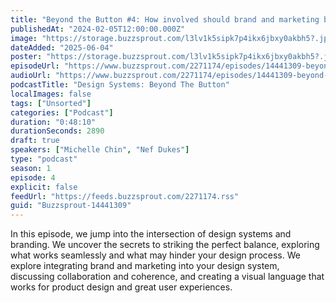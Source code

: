 ```yaml
---
title: "Beyond the Button #4: How involved should brand and marketing be in your design system?"
publishedAt: "2024-02-05T12:00:00.000Z"
image: "https://storage.buzzsprout.com/l3lv1k5sipk7p4ikx6jbxy0akbh5?.jpg"
dateAdded: "2025-06-04"
poster: "https://storage.buzzsprout.com/l3lv1k5sipk7p4ikx6jbxy0akbh5?.jpg"
episodeUrl: "https://www.buzzsprout.com/2271174/episodes/14441309-beyond-the-button-4-how-involved-should-brand-and-marketing-be-in-your-design-system.mp3"
audioUrl: "https://www.buzzsprout.com/2271174/episodes/14441309-beyond-the-button-4-how-involved-should-brand-and-marketing-be-in-your-design-system.mp3"
podcastTitle: "Design Systems: Beyond The Button"
localImages: false
tags: ["Unsorted"]
categories: ["Podcast"]
duration: "0:48:10"
durationSeconds: 2890
draft: true
speakers: ["Michelle Chin", "Nef Dukes"]
type: "podcast"
season: 1
episode: 4
explicit: false
feedUrl: "https://feeds.buzzsprout.com/2271174.rss"
guid: "Buzzsprout-14441309"
---
```

In this episode, we jump into the intersection of design systems and branding. We uncover the secrets to striking the perfect balance, exploring what works seamlessly and what may hinder your design process. We explore integrating brand and marketing into your design system, discussing collaboration and coherence, and creating a visual language that works for product design and great user experiences.
